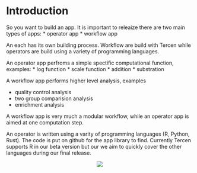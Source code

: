# Introduction

So you want to build an app.  It is important to releaize there are two main types of apps:
* operator app
* workflow app

An each has its own building process. Workflow are build with Tercen while operators are build using a variety of programming languages.

An operator app perfroms a simple spectific computational function, examples:
* log function
* scale function
* addition
* substration

A workflow app performs higher level analysis, examples

* quality control analysis
* two group comparision analysis
* enrichment analysis

A workflow app is very much a modular workflow, while an operator app is aimed at one computation step.

An operator is written using a varity of programming languages (R, Python, Rust). The code is put on github for the app library to find. 
Currently Tercen supports R in our beta version but our we aim to quickly cover the other languages during our final release.


<center>![](images/goldfish.png)</center>